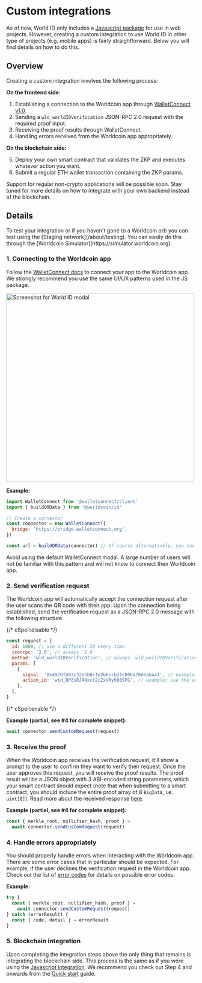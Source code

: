 
# Custom integrations

As of now, World ID only includes a [Javascript package](/js) for use in web projects. However, creating a custom integration to use World ID in other type of projects (e.g. mobile apps) is fairly straightforward. Below you will find details on how to do this.

## Overview

Creating a custom integration involves the following process:

**On the frontend side:**

1. Establishing a connection to the Worldcoin app through [WalletConnect v1.0](https://docs.walletconnect.com).
2. Sending a `wld_worldIDVerification` JSON-RPC 2.0 request with the required proof input.
3. Receiving the proof results through WalletConnect.
4. Handling errors received from the Worldcoin app appropriately.

**On the blockchain side:**

5. Deploy your own smart contract that validates the ZKP and executes whatever action you want.
6. Submit a regular ETH wallet transaction containing the ZKP params.

<Callout title="note">
  Support for regular non-crypto applications will be possible soon. Stay tuned
  for more details on how to integrate with your own backend instead of the
  blockchain.
</Callout>

## Details

<Callout title="tip">
  To test your integration or if you haven't gone to a Worldcoin orb you can
  test using the [Staging network](/about/testing). You can easily do this
  through the [Worldcoin Simulator](https://simulator.worldcoin.org).
</Callout>

### 1. Connecting to the Worldcoin app

Follow the [WalletConnect docs](https://docs.walletconnect.com/quick-start/dapps/client) to connect your app to the Worldcoin app. We strongly recommend you use the same UI/UX patterns used in the JS package.

<div className="text--center">
  <img
    src="/images/docs/advanced/world-id-js-modal.png"
    alt="Screenshot for World ID modal"
    width="500px"
  />
</div>

**Example:**

```js
import WalletConnect from '@walletconnect/client'
import { buildQRData } from '@worldcoin/id'

// Create a connector
const connector = new WalletConnect({
  bridge: 'https://bridge.walletconnect.org',
})

const url = buildQRData(connector) // Of course alternatively, you can simply copy this code from the JS widget
```

<Callout title="warning">
  Avoid using the default WalletConnect modal. A large number of users will not
  be familiar with this pattern and will not know to connect their Worldcoin
  app.
</Callout>

### 2. Send verification request

The Worldcoin app will automatically accept the connection request after the user scans the QR code with their app. Upon the connection being established, send the verification request as a JSON-RPC 2.0 message with the following structure.

{/* cSpell:disable */}

```js
const request = {
  id: 1000, // use a different ID every time
  jsonrpc: '2.0', // always `2.0`
  method: 'wld_worldIDVerification', // always `wld_worldIDVerification`
  params: [
    {
      signal: '0x4976fb03c32e5b8cfe2b6ccb31c09ba78ebaba41', // example; enter relevant signal here (e.g. user's wallet address)
      action_id: 'wid_BPZsRJANxct2cZxVRyh80SFG', // example; use the action ID from the Developer Portal
    },
  ],
}
```

{/* cSpell:enable */}

**Example (partial, see #4 for complete snippet):**

```js
await connector.sendCustomRequest(request)
```

### 3. Receive the proof

When the Worldcoin app receives the verification request, it'll show a prompt to the user to confirm they want to verify their request. Once the user approves this request, you will receive the proof results. The proof result will be a JSON object with 3 ABI-encoded string parameters, which your smart contract should expect (note that when submitting to a smart contract, you should include the entire proof array of 8 `BigInt`s, i.e. `uint[8]`). Read more about the received response [here](/js/reference#response).

**Example (partial, see #4 for complete snippet):**

```js
const { merkle_root, nullifier_hash, proof } =
  await connector.sendCustomRequest(request)
```

### 4. Handle errors appropriately

You should properly handle errors when interacting with the Worldcoin app. There are some error cases that in particular should be expected. For example, if the user declines the verification request in the Worldcoin app. Check out the list of [error codes](/js/error-handling#error-codes) for details on possible error codes.

**Example:**

```js
try {
  const { merkle_root, nullifier_hash, proof } =
    await connector.sendCustomRequest(request)
} catch (errorResult) {
  const { code, detail } = errorResult
}
```

### 5. Blockchain integration

Upon completing the integration steps above the only thing that remains is integrating the blockchain side. This process is the same as if you were using the [Javascript integration](/js). We recommend you check out Step 4 and onwards from the [Quick start](/docs/quick-start) guide.
